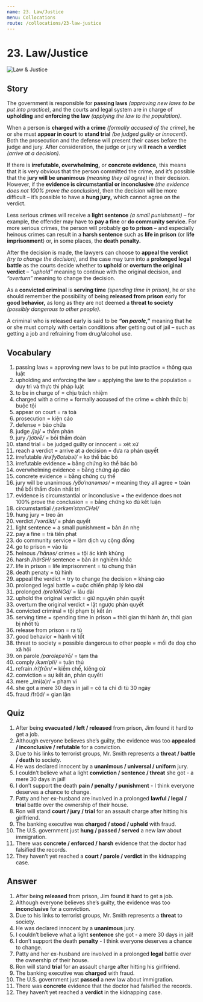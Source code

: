 ```yaml
---
name: 23. Law/Justice
menu: Collocations
route: /collocations/23-law-justice
---
```



# 23. Law/Justice

<Image src={lawJusticeImg} alt="Law & Justice" alt="law & justice" />

## Story

The government is responsible for **passing laws** _(approving new laws to be put into practice)_, and the courts and legal system are in charge of **upholding** and **enforcing the law** _(applying the law to the population)_.

When a person is **charged with a crime** _(formally accused of the crime)_, he or she must **appear in court** to **stand trial** _(be judged guilty or innocent)_. Both the prosecution and the defense will present their cases before the judge and jury. After consideration, the judge or jury will **reach a verdict** _(arrive at a decision)._

If there is **irrefutable, overwhelming,** or **concrete evidence,** this means that it is very obvious that the person committed the crime, and it’s possible that the **jury will be unanimous** _(meaning they all agree)_ in their decision. However, if the **evidence is circumstantial or inconclusive** _(the evidence does not 100% prove the conclusion)_, then the decision will be more difficult – it’s possible to have a **hung jury,** which cannot agree on the verdict.

Less serious crimes will receive a **light sentence** _(a small punishment)_ – for example, the offender may have to **pay a fine** or **do community service.** For more serious crimes, the person will probably **go to prison** – and especially heinous crimes can result in a **harsh sentence** such as **life in prison** (or **life imprisonment**) or, in some places, the **death penalty.**

After the decision is made, the lawyers can choose to **appeal the verdict** _(try to change the decision)_, and the case may turn into a **prolonged legal battle** as the courts decide whether to **uphold** or **overturn the original verdict** – _“uphold”_ meaning to continue with the original decision, and _“overturn”_ meaning to change the decision.

As a **convicted criminal** is **serving time** _(spending time in prison)_, he or she should remember the possibility of being **released from prison** early for **good behavior,** as long as they are not deemed a **threat to society** _(possibly dangerous to other people)_.

A criminal who is released early is said to be **_“on parole,”_** meaning that he or she must comply with certain conditions after getting out of jail – such as getting a job and refraining from drug/alcohol use.

## Vocabulary

1. passing laws = approving new laws to be put into practice = thông qua luật
2. upholding and enforcing the law = applying the law to the population = duy trì và thực thi pháp luật
3. to be in charge of = chịu trách nhiệm
4. charged with a crime = formally accused of the crime = chính thức bị buộc tội
5. appear on court = ra toà
6. prosecution = kiện cáo
7. defense = bào chữa
8. judge _/jəj/_ = thẩm phán
9. jury _/ˈjo͝orē/_ = bồi thẩm đoàn
10. stand trial = be judged guilty or innocent = xét xử
11. reach a verdict = arrive at a decision = đưa ra phán quyết
12. irrefutable _/irəˈfyo͞otəbəl/_ = ko thể bác bỏ
13. irrefutable evidence = bằng chứng ko thể bác bỏ
14. overwhelming evidence = bằng chứng áp đảo
15. concrete evidence = bằng chứng cụ thể
16. jury will be unanimous _/yo͞oˈnanəməs/_ = meaning they all agree = toàn thể bồi thẩm đoàn nhất trí
17. evidence is circumstantial or inconclusive = the evidence does not 100% prove the conclusion = = bằng chứng ko đủ kết luận
18. circumstantial _/ˌsərkəmˈstanCHəl/_
19. hung jury = treo án
20. verdict _/ˈvərdikt/_ = phán quyết
21. light sentence = a small punishment = bản án nhẹ
22. pay a fine = trả tiền phạt
23. do community service = làm dịch vụ cộng đồng
24. go to prison = vào tù
25. heinous _/ˈhānəs/_ crimes = tội ác kinh khủng
26. harsh _/härSH/_ sentence = bản án nghiêm khắc
27. life in prison = life imprisonment = tù chung thân
28. death penaty = tử hình
29. appeal the verdict = try to change the decision = kháng cáo
30. prolonged legal battle = cuộc chiến pháp lý kéo dài
31. prolonged _/prəˈlôNGd/_ = lâu dài
32. uphold the original verdict = giữ nguyên phán quyết
33. overturn the original verdict = lật ngược phán quyết
34. convicted criminal = tội phạm bị kết án
35. serving time = spending time in prison = thời gian thi hành án, thời gian bị nhốt tù
36. release from prison = ra tù
37. good behavior = hành vi tốt
38. threat to society = possible dangerous to other people = mối đe doạ cho xã hội
39. on parole _/parolepəˈrō/_ = tạm tha
40. comply _/kəmˈplī/_ = tuân thủ
41. refrain _/riˈfrān/_ = kiềm chế, kiêng cử
42. conviction = sự kết án, phán quyếti
43. mere \_/mi(ə)r/ = phạm vi
44. she got a mere 30 days in jail = cô ta chỉ đi tù 30 ngày
45. fraud /frôd/ = gian lận

## Quiz

1. After being **evacuated / left / released** from prison, Jim found it hard to get a job.
2. Although everyone believes she’s guilty, the evidence was too **appealed / inconclusive / refutable** for a conviction.
3. Due to his links to terrorist groups, Mr. Smith represents a **threat / battle / death** to society.
4. He was declared innocent by a **unanimous / universal / uniform** jury.
5. I couldn’t believe what a light **conviction / sentence / threat** she got - a mere 30 days in jail!
6. I don’t support the death **pain / penalty / punishment** - I think everyone deserves a chance to change.
7. Patty and her ex-husband are involved in a prolonged **lawful / legal / trial** battle over the ownership of their house.
8. Ron will stand **court / jury / trial** for an assault charge after hitting his girlfriend.
9. The banking executive was **charged / stood / upheld** with fraud.
10. The U.S. government just **hung / passed / served** a new law about immigration.
11. There was **concrete / enforced / harsh** evidence that the doctor had falsified the records.
12. They haven’t yet reached a **court / parole / verdict** in the kidnapping case.

## Answer

1. After being **released** from prison, Jim found it hard to get a job.
2. Although everyone believes she’s guilty, the evidence was too **inconclusive** for a conviction.
3. Due to his links to terrorist groups, Mr. Smith represents a **threat** to society.
4. He was declared innocent by a **unanimous** jury.
5. I couldn’t believe what a light **sentence** she got - a mere 30 days in jail!
6. I don’t support the death **penalty** - I think everyone deserves a chance to change.
7. Patty and her ex-husband are involved in a prolonged **legal** battle over the ownership of their house.
8. Ron will stand **trial** for an assault charge after hitting his girlfriend.
9. The banking executive was **charged** with fraud.
10. The U.S. government just **passed** a new law about immigration.
11. There was **concrete** evidence that the doctor had falsified the records.
12. They haven’t yet reached a **verdict** in the kidnapping case.
